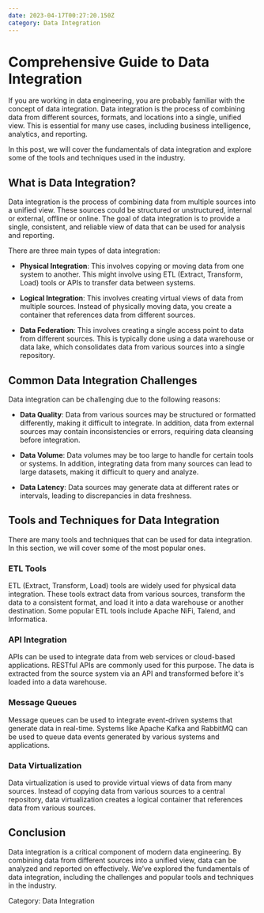 ```yaml
---
date: 2023-04-17T00:27:20.150Z
category: Data Integration
---
```


# Comprehensive Guide to Data Integration

If you are working in data engineering, you are probably familiar with the concept of data integration. Data integration is the process of combining data from different sources, formats, and locations into a single, unified view. This is essential for many use cases, including business intelligence, analytics, and reporting. 

In this post, we will cover the fundamentals of data integration and explore some of the tools and techniques used in the industry.

## What is Data Integration?

Data integration is the process of combining data from multiple sources into a unified view. These sources could be structured or unstructured, internal or external, offline or online. The goal of data integration is to provide a single, consistent, and reliable view of data that can be used for analysis and reporting.

There are three main types of data integration: 

- **Physical Integration**: This involves copying or moving data from one system to another. This might involve using ETL (Extract, Transform, Load) tools or APIs to transfer data between systems. 

- **Logical Integration**: This involves creating virtual views of data from multiple sources. Instead of physically moving data, you create a container that references data from different sources. 

- **Data Federation**: This involves creating a single access point to data from different sources. This is typically done using a data warehouse or data lake, which consolidates data from various sources into a single repository.

## Common Data Integration Challenges

Data integration can be challenging due to the following reasons:

- **Data Quality**: Data from various sources may be structured or formatted differently, making it difficult to integrate. In addition, data from external sources may contain inconsistencies or errors, requiring data cleansing before integration. 

- **Data Volume**: Data volumes may be too large to handle for certain tools or systems. In addition, integrating data from many sources can lead to large datasets, making it difficult to query and analyze. 

- **Data Latency**: Data sources may generate data at different rates or intervals, leading to discrepancies in data freshness. 

## Tools and Techniques for Data Integration

There are many tools and techniques that can be used for data integration. In this section, we will cover some of the most popular ones.

### ETL Tools

ETL (Extract, Transform, Load) tools are widely used for physical data integration. These tools extract data from various sources, transform the data to a consistent format, and load it into a data warehouse or another destination. Some popular ETL tools include Apache NiFi, Talend, and Informatica.

### API Integration

APIs can be used to integrate data from web services or cloud-based applications. RESTful APIs are commonly used for this purpose. The data is extracted from the source system via an API and transformed before it's loaded into a data warehouse.

### Message Queues

Message queues can be used to integrate event-driven systems that generate data in real-time. Systems like Apache Kafka and RabbitMQ can be used to queue data events generated by various systems and applications.

### Data Virtualization

Data virtualization is used to provide virtual views of data from many sources. Instead of copying data from various sources to a central repository, data virtualization creates a logical container that references data from various sources.

## Conclusion

Data integration is a critical component of modern data engineering. By combining data from different sources into a unified view, data can be analyzed and reported on effectively. We’ve explored the fundamentals of data integration, including the challenges and popular tools and techniques in the industry. 

Category: Data Integration
